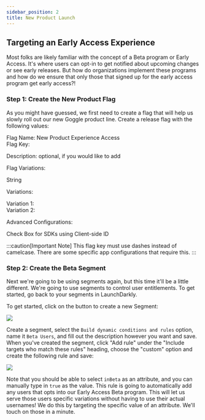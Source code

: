 ```yaml
---
sidebar_position: 2
title: New Product Launch
---
```



## Targeting an Early Access Experience
Most folks are likely familiar with the concept of a Beta program or Early Access. It's where users can opt-in to get notified about upcoming changes or see early releases. But how do organizations implement these programs and how do we ensure that only those that signed up for the early access program get early access?!


### Step 1: Create the New Product Flag

As you might have guessed, we first need to create a flag that will help us slowly roll out our new Goggle product line. Create a release flag with the following values:  

<div className="flex flex-col space-y-1 text-black dark:text-white">
    <div className="text-lg font-bold text-blue-500">Flag Name: <span className="text-black dark:text-white font-normal">New Product Experience Access</span></div>
    <div className="flex items-center space-x-3">
        <span className="text-lg text-blue-500 font-bold">Flag Key:</span>
        <CopyField value='new-product-experience-access' client:load />
    </div>
    <p className="text-lg font-bold text-blue-500">Description: <span className="text-black dark:text-white font-normal">optional, if you would like to add</span></p>
    <p className="text-lg font-bold text-blue-500">Flag Variations:</p>
    <p className="text-lg text-black dark:text-white">String</p>
        <p className="text-lg text-black dark:text-white">Variations:</p>
        <div className="flex items-center space-x-3">
    <span className="text-lg ml-8 text-black dark:text-white">Variation 1:</span> 
    <CopyField value='toggle,goggle' client:load />
    </div>
      <div className="flex items-center space-x-3">
        <span className="text-lg text-black dark:text-white ml-8">Variation 2:</span> 
        <CopyField value='toggle' client:load />
        </div>
                <p className="text-lg font-bold text-blue-500">Advanced Configurations:</p>
        <div className="flex items-center space-x-3">
    <span className="text-lg ml-8 text-black dark:text-white"> Check Box for SDKs using Client-side ID</span> 
    </div>
</div>

:::caution[Important Note]
This flag key must use dashes instead of camelcase. There are some specific app configurations that require this.
:::

### Step 2: Create the Beta Segment
Next we're going to be using segments again, but this time it'll be a little different. We're going to use segments to control user entitlements. To get started, go back to your segments in LaunchDarkly. 

To get started, click on the button to create a new Segment:  

![](@assets/img/create-segment.png)

Create a segment, select the `Build dynamic conditions and rules` option, name it `Beta Users`, and fill out the description however you want and save. When you've created the segment, click "Add rule" under the "Include targets who match these rules" heading, choose the "custom" option and create the following rule and save: 

![](@assets/img/beta-test-rule.png)

Note that you should be able to select `inBeta` as an attribute, and you can manually type in `true` as the value. This rule is going to automatically add any users that opts into our Early Access Beta program. This will let us serve those users specific variations without having to use their actual usernames! We do this by targeting the specific value of an attribute. We'll touch on those in a minute. 

 